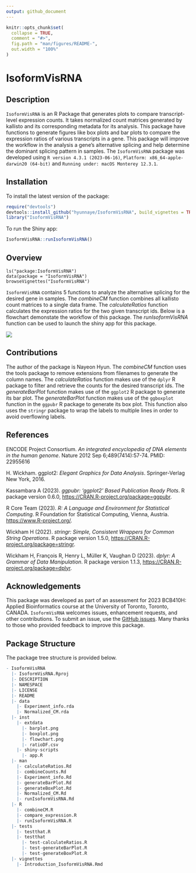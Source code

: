 ```yaml
---
output: github_document
---
```


<!-- README.md is generated from README.Rmd. Please edit that file -->

```r
knitr::opts_chunk$set(
  collapse = TRUE,
  comment = "#>",
  fig.path = "man/figures/README-",
  out.width = "100%"
)
```
# IsoformVisRNA

<!-- badges: start -->
<!-- badges: end -->

## Description

`IsoformVisRNA` is an R Package that generates plots to compare transcript-level expression counts. 
It takes normalized count matrices generated by kallisto and its corresponding metadata for its analysis.
This package have functions to generate figures like box plots and bar plots to compare the expression ratios of various transcripts in a gene.
This package will improve the workflow in the analysis a gene’s alternative splicing and help determine the dominant splicing pattern in samples.
The `IsoformVisRNA` package was developed using `R version 4.3.1 (2023-06-16)`, `Platform: x86_64-apple-darwin20 (64-bit)` and `Running under: macOS Monterey 12.3.1`.


## Installation

To install the latest version of the package:
``` r
require("devtools")
devtools::install_github("hyunnaye/IsoformVisRNA", build_vignettes = TRUE)
library("IsoformVisRNA")
```
To run the Shiny app:
``` r
IsoformVisRNA::runIsoformVisRNA()
```

## Overview

```
ls("package:IsoformVisRNA")
data(package = "IsoformVisRNA") 
browseVignettes("IsoformVisRNA")
```
`IsoformVisRNA` contains 5 functions to analyze the alternative splicing for the desired gene in samples. The *combineCM* function combines all kallisto count matrices to a single data frame. The *calculateRatios* function calculates the expression ratios for the two given transcript ids. Below is a flowchart demonstate the workflow of this package. The *runIsoformVisRNA* function can be used to launch the shiny app for this package.

![](./inst/extdata/flowchart.png)


## Contributions

The author of the package is Nayeon Hyun. The *combineCM* function uses the tools package to remove extensions from filenames to generate the column names. The *calculateRatios* function makes use of the `dplyr` R package to filter and retrieve the counts for the desired transcript ids. The *generateBarPlot* function makes use of the `ggplot2` R package to generate its bar plot. The *generateBarPlot* function makes use of the `ggboxplot` function in the `ggpubr` R package to generate its box plot. This function also uses the `stringr` package to wrap the labels to multiple lines in order to avoid overflowing labels.


## References

  ENCODE Project Consortium. _An integrated encyclopedia of DNA elements in the human genome_. Nature 2012 Sep 6;489(7414):57-74. PMID: 22955616
  
  H. Wickham. ggplot2: _Elegant Graphics for Data Analysis_. Springer-Verlag New York, 2016.
  
  Kassambara A (2023). _ggpubr: 'ggplot2' Based Publication Ready Plots_. R package version 0.6.0,
  <https://CRAN.R-project.org/package=ggpubr>.
  
  R Core Team (2023). _R: A Language and Environment for Statistical Computing_. R Foundation for Statistical
  Computing, Vienna, Austria. <https://www.R-project.org/>.
  
  Wickham H (2022). _stringr: Simple, Consistent Wrappers for Common String Operations_. R package version
  1.5.0, <https://CRAN.R-project.org/package=stringr>.
  
  Wickham H, François R, Henry L, Müller K, Vaughan D (2023). _dplyr: A Grammar of Data Manipulation_. R
  package version 1.1.3, <https://CRAN.R-project.org/package=dplyr>.
  

## Acknowledgements

This package was developed as part of an assessment for 2023 BCB410H: Applied Bioinformatics course at the University of Toronto, Toronto, CANADA. `IsoformVisRNA` welcomes issues, enhancement requests, and other contributions. To submit an issue, use the [GitHub issues](https://github.com/hyunnaye/IsoformVisRNA/issues). Many thanks to those who provided feedback to improve this package.


## Package Structure

The package tree structure is provided below.

``` r
- IsoformVisRNA
  |- IsoformVisRNA.Rproj
  |- DESCRIPTION
  |- NAMESPACE
  |- LICENSE
  |- README
  |- data
    |- Experiment_info.rda
    |- Normalized_CM.rda
  |- inst
    |- extdata
      |- barplot.png
      |- boxplot.png
      |- flowchart.png
      |- ratioDF.csv
    |- shiny-scripts
      |- app.R
  |- man
    |- calculateRatios.Rd
    |- combineCounts.Rd
    |- Experiment_info.Rd
    |- generateBarPlot.Rd
    |- generateBoxPlot.Rd
    |- Normalized_CM.Rd
    |- runIsoformVisRNA.Rd
  |- R
    |- combineCM.R
    |- compare_expression.R
    |- runIsoformVisRNA.R
  |- tests
    |- testthat.R
    |- testthat
      |- test-calculateRatios.R
      |- test-generateBarPlot.R
      |- test-generateBoxPlot.R
  |- vignettes
    |- Introduction_IsoformVisRNA.Rmd
```
